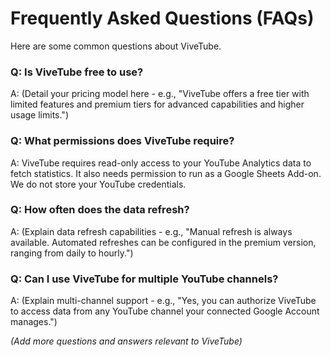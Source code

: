 # Frequently Asked Questions (FAQs)

Here are some common questions about ViveTube.

### Q: Is ViveTube free to use?

A: (Detail your pricing model here - e.g., "ViveTube offers a free tier with limited features and premium tiers for advanced capabilities and higher usage limits.")

### Q: What permissions does ViveTube require?

A: ViveTube requires read-only access to your YouTube Analytics data to fetch statistics. It also needs permission to run as a Google Sheets Add-on. We do not store your YouTube credentials.

### Q: How often does the data refresh?

A: (Explain data refresh capabilities - e.g., "Manual refresh is always available. Automated refreshes can be configured in the premium version, ranging from daily to hourly.")

### Q: Can I use ViveTube for multiple YouTube channels?

A: (Explain multi-channel support - e.g., "Yes, you can authorize ViveTube to access data from any YouTube channel your connected Google Account manages.")

_(Add more questions and answers relevant to ViveTube)_
